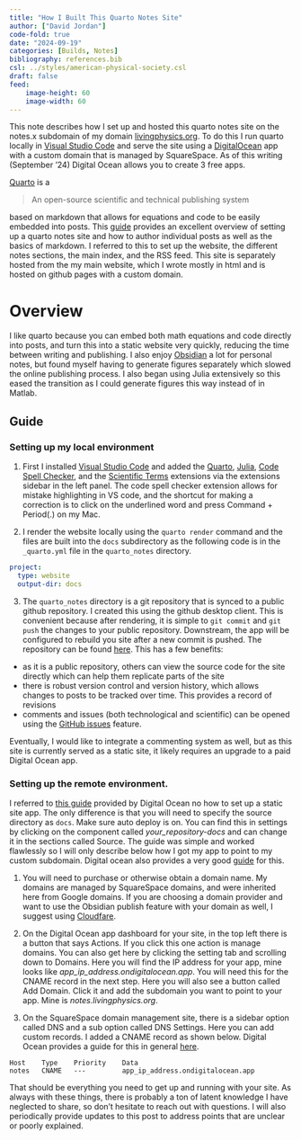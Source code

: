 ```yaml
---
title: "How I Built This Quarto Notes Site"
author: ["David Jordan"]
code-fold: true
date: "2024-09-19"
categories: [Builds, Notes]
bibliography: references.bib
csl: ../styles/american-physical-society.csl
draft: false
feed:
    image-height: 60
    image-width: 60
---
```

This note describes how I set up and hosted this quarto notes site on the notes.x subdomain of my domain [livingphysics.org](https://www.livingphysics.org).  To do this I run quarto locally in [Visual Studio Code](https://code.visualstudio.com) and serve the site using a [DigitalOcean](https://www.digitalocean.com) app with a custom domain that is managed by SquareSpace.  As of this writing (September '24) Digital Ocean allows you to create 3 free apps.  

[Quarto](https://www.quarto.org) is a 

> An open-source scientific and technical publishing system

based on markdown that allows for equations and code to be easily embedded into posts. This [guide](https://quarto.org/docs/guide/) provides an excellent overview of setting up a quarto notes site and how to author individual posts as well as the basics of markdown. I referred to this to set up the website, the different notes sections, the main index, and the RSS feed.  This site is separately hosted from the my main website, which I wrote mostly in html and is hosted on github pages with a custom domain.  

# Overview
I like quarto because you can embed both math equations and code directly into posts, and turn this into a static website very quickly, reducing the time between writing and publishing.  I also enjoy [Obsidian](https://obsidian.md) a lot for personal notes, but found myself having to generate figures separately which slowed the online publishing process. I also began using Julia extensively so this eased the transition as I could generate figures this way instead of in Matlab. 

## Guide

### Setting up my local environment

1. First I installed [Visual Studio Code](https://code.visualstudio.com) and added the [Quarto](https://marketplace.visualstudio.com/items?itemName=quarto.quarto), [Julia](https://marketplace.visualstudio.com/items?itemName=julialang.language-julia), [Code Spell Checker](https://marketplace.visualstudio.com/items?itemName=streetsidesoftware.code-spell-checker), and the [Scientific Terms](https://marketplace.visualstudio.com/items?itemName=streetsidesoftware.code-spell-checker-scientific-terms) extensions via the extensions sidebar in the left panel.  The code spell checker extension allows for mistake highlighting in VS code, and the shortcut for making a correction is to click on the underlined word and press Command + Period(.) on my Mac. 

2. I render the website locally using the `quarto render` command and the files are built into the `docs` subdirectory as the following code is in the `_quarto.yml` file in the `quarto_notes` directory.
```yml
project:
  type: website
  output-dir: docs
```

3. The `quarto_notes` directory is a git repository that is synced to a public github repository.  I created this using the github desktop client. This is convenient because after rendering, it is simple to `git commit` and `git push` the changes to your public repository. Downstream, the app will be configured to rebuild you site after a new commit is pushed. The repository can be found [here](https://github.com/davex0r/quarto_notes). This has a few benefits:

- as it is a public repository, others can view the source code for the site directly which can help them replicate parts of the site 
- there is robust version control and version history, which allows changes to posts to be tracked over time.  This provides a record of revisions
- comments and issues (both technological and scientific) can be opened using the [GitHub issues](https://github.com/davex0r/quarto_notes/issues) feature. 

Eventually, I would like to integrate a commenting system as well, but as this site is currently served as a static site, it likely requires an upgrade to a paid Digital Ocean app.  

### Setting up the remote environment.

I referred to [this guide](https://www.digitalocean.com/community/tutorials/how-to-deploy-a-static-website-to-the-cloud-with-digitalocean-app-platform) provided by Digital Ocean no how to set up a static site app.  The only difference is that you will need to specify the source directory as `docs`.  Make sure auto deploy is on.  You can find this in settings by clicking on the component called *your_repository-docs* and can change it in the sections called Source. The guide was simple and worked flawlessly so I will only describe below how I got my app to point to my custom subdomain. Digital ocean also provides a very good [guide](https://docs.digitalocean.com/products/app-platform/how-to/manage-domains/) for this. 

1. You will need to purchase or otherwise obtain a domain name. My domains are managed by SquareSpace domains, and were inherited here from Google domains.  If you are choosing a domain provider and want to use the Obsidian publish feature with your domain as well, I suggest using [Cloudfare](https://help.obsidian.md/Obsidian+Publish/Set+up+a+custom+domain). 


2. On the Digital Ocean app dashboard for your site, in the top left there is a button that says Actions.  If you click this one action is manage domains.  You can also get here by clicking the setting tab and scrolling down to Domains.  Here you will find the IP address for your app, mine looks like *app_ip_address.ondigitalocean.app*.  You will need this for the CNAME record in the next step.  Here you will also see a button called Add Domain.  Click it and add the subdomain you want to point to your app.  Mine is *notes.livingphysics.org*.

3. On the SquareSpace domain management site, there is a sidebar option called DNS and a sub option called DNS Settings.  Here you can add custom records.  I added a CNAME record as shown below.  Digital Ocean provides a guide for this in general [here](https://docs.digitalocean.com/products/networking/dns/how-to/manage-records/).

```
Host    Type    Priority    Data
notes   CNAME   ---         app_ip_address.ondigitalocean.app
```

That should be everything you need to get up and running with your site.  As always with these things, there is probably a ton of latent knowledge I have neglected to share, so don't hesitate to reach out with questions. I will also periodically provide updates to this post to address points that are unclear or poorly explained.  